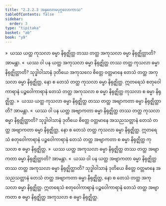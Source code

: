 ```yaml
---
title: "2.2.2.3 အနုလောမပုဂ္ဂလောကာသ"
tableOfContents: false
sidebar:
  order: 3
type: "tipitaka"
basket: "ab"
book: "y9"
---
```



<DynamicBreadcrumb />

<Division number="115" book="y9" e="ch" v="35" p="35">

<Paragraph number="511" book="y9">
»  ယဿ ယတ္ထ ကုသလာ ဓမ္မာ နိရုဇ္ဈိတ္ထ တဿ တတ္ထ အကုသလာ ဓမ္မာ နိရုဇ္ဈိတ္ထာတိ? အာမန္တာ.
</Paragraph>

<Paragraph number="512" book="y9">
«  ယဿ ဝါ ပန ယတ္ထ အကုသလာ ဓမ္မာ နိရုဇ္ဈိတ္ထ တဿ တတ္ထ ကုသလာ ဓမ္မာ နိရုဇ္ဈိတ္ထာတိ?
</Paragraph>

<Paragraph number="513" book="y9">
သုဒ္ဓါဝါသာနံ ဒုတိယေ အကုသလေ စိတ္တေ ဝတ္တမာနေ တေသံ တတ္ထ အကုသလာ ဓမ္မာ နိရုဇ္ဈိတ္ထ, နော စ တေသံ တတ္ထ ကုသလာ ဓမ္မာ နိရုဇ္ဈိတ္ထ. ဣတရေသံ စတုဝေါကာရာနံ ပဉ္စဝေါကာရာနံ တေသံ တတ္ထ အကုသလာ စ ဓမ္မာ နိရုဇ္ဈိတ္ထ ကုသလာ စ ဓမ္မာ နိရုဇ္ဈိတ္ထ.
</Paragraph>

<Paragraph number="514" book="y9">
»  ယဿ ယတ္ထ ကုသလာ ဓမ္မာ နိရုဇ္ဈိတ္ထ တဿ တတ္ထ အဗျာကတာ ဓမ္မာ နိရုဇ္ဈိတ္ထာတိ? အာမန္တာ.
</Paragraph>

<Paragraph number="515" book="y9">
«  ယဿ ဝါ ပန ယတ္ထ အဗျာကတာ ဓမ္မာ နိရုဇ္ဈိတ္ထ တဿ တတ္ထ ကုသလာ ဓမ္မာ နိရုဇ္ဈိတ္ထာတိ?
</Paragraph>

<Paragraph number="516" book="y9">
သုဒ္ဓါဝါသာနံ ဒုတိယေ စိတ္တေ ဝတ္တမာနေ အသညသတ္တာနံ တေသံ တတ္ထ အဗျာကတာ ဓမ္မာ နိရုဇ္ဈိတ္ထ, နော စ တေသံ တတ္ထ ကုသလာ ဓမ္မာ နိရုဇ္ဈိတ္ထ. ဣတရေသံ စတုဝေါကာရာနံ ပဉ္စဝေါကာရာနံ တေသံ တတ္ထ အဗျာကတာ စ ဓမ္မာ နိရုဇ္ဈိတ္ထ ကုသလာ စ ဓမ္မာ နိရုဇ္ဈိတ္ထ.
</Paragraph>

</Division>
<Division number="116" book="y9" e="ch" v="35" p="36">

<Paragraph number="517" book="y9">
»  ယဿ ယတ္ထ အကုသလာ ဓမ္မာ နိရုဇ္ဈိတ္ထ တဿ တတ္ထ အဗျာကတာ ဓမ္မာ နိရုဇ္ဈိတ္ထာတိ? အာမန္တာ.
</Paragraph>

<Paragraph number="518" book="y9">
«  ယဿ ဝါ ပန ယတ္ထ အဗျာကတာ ဓမ္မာ နိရုဇ္ဈိတ္ထ တဿ တတ္ထ အကုသလာ ဓမ္မာ နိရုဇ္ဈိတ္ထာတိ?
</Paragraph>

<Paragraph number="519" book="y9">
သုဒ္ဓါဝါသာနံ ဒုတိယေ စိတ္တေ ဝတ္တမာနေ အသညသတ္တာနံ တေသံ တတ္ထ အဗျာကတာ ဓမ္မာ နိရုဇ္ဈိတ္ထ, နော စ တေသံ တတ္ထ အကုသလာ ဓမ္မာ နိရုဇ္ဈိတ္ထ. ဣတရေသံ စတုဝေါကာရာနံ ပဉ္စဝေါကာရာနံ တေသံ တတ္ထ အဗျာကတာ စ ဓမ္မာ နိရုဇ္ဈိတ္ထ အကုသလာ စ ဓမ္မာ နိရုဇ္ဈိတ္ထ.
</Paragraph>
</Division>